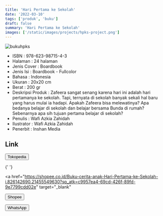 ```yaml
---
title: 'Hari Pertama ke Sekolah'
date: '2022-03-10'
tags: ['produk', 'buku']
draft: false
summary: 'Hari Pertama ke Sekolah'
images: ['/static/images/projects/hpks-project.png']
---
```


![bukuhpks](/static/images/projects/hpks-project.png)

- ISBN : 978-623-98715-4-3
- Halaman : 24 halaman
- Jenis Cover : Boardbook
- Jenis Isi : Boardbook - Fullcolor
- Bahasa : Indonesia
- Ukuran : 20x20 cm
- Berat : 200 gr
- Deskripsi Produk : Zafeera sangat senang karena hari ini adalah hari pertamanya ke sekolah. Tapi, ternyata di sekolah banyak sekali hal baru yang harus mulai ia hadapi. Apakah Zafeera bisa melewatinya? Apa bedanya belajar di sekolah dan belajar bersama Bunda di rumah? Sebenarnya apa sih tujuan pertama belajar di sekolah?
- Penulis : Wafi Azkia Zahidah
- Ilustrator : Wafi Azkia Zahidah
- Penerbit : Inshan Media

## Link

<div>
  <a href="https://www.tokopedia.com/inshanbooks-store/buku-cerita-anak-hari-pertama-ke-sekolah?extParam=whid%3D14055660" target="_blank">
    <button className="btn-tokped">Tokopedia</button>
  </a>

{' '}

<a
  href="https://shopee.co.id/Buku-cerita-anak-Hari-Pertama-ke-Sekolah-i.826142690.21455549630?sp_atk=c9957ea4-69cd-426f-89fd-9e7799cdd02e"
  target="_blank"
>
  <button className="btn-shopee">Shopee</button>
</a>

  <a href="https://wa.me/6285747101917" target="_blank">
    <button className="btn-wa">WhatsApp</button>
  </a>
</div>
